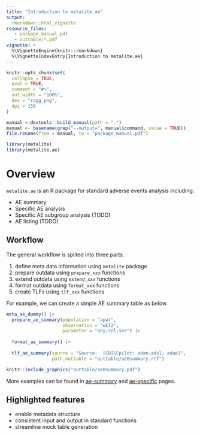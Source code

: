 ```yaml
---
title: "Introduction to metalite.ae"
output:
  rmarkdown::html_vignette
resource_files:
   - package_manual.pdf
   - outtable/*.pdf
vignette: >
  %\VignetteEngine{knitr::rmarkdown}
  %\VignetteIndexEntry{Introduction to metalite.ae}
---
```


```r
knitr::opts_chunk$set(
  collapse = TRUE,
  eval = TRUE,
  comment = "#>",
  out.width = "100%",
  dev = "ragg_png",
  dpi = 150
)
```

```r
manual <-devtools::build_manual(path = ".")
manual <- basename(grep("--output=", manual$command, value = TRUE))
file.rename(from = manual, to = "package_manual.pdf")
```

```r
library(metalite)
library(metalite.ae)
```

# Overview

`metalite.ae` is an R package for standard adverse events analysis including: 

- AE summary 
- Specific AE analysis 
- Specific AE subgroup analysis (TODO)
- AE listing (TODO)

## Workflow 

The general workflow is splited into three parts. 

1. define meta data information using `metalite` package 
1. prepare outdata using `prepare_xxx` functions
1. extend outdata using `extend_xxx` functions
1. format outdata using `format_xxx` functions
1. create TLFs using `tlf_xxx` functions 

For example, we can create a simple AE summary table as below. 

```r
meta_ae_dummy() |>
  prepare_ae_summary(population = "apat", 
                     observation = "wk12", 
                     parameter = "any;rel;ser") |>
  
  format_ae_summary() |>
  
  tlf_ae_summary(source = "Source:  [CDISCpilot: adam-adsl; adae]",
                 path_outtable = "outtable/ae0summary.rtf") 
```

```r
knitr::include_graphics("outtable/ae0summary.pdf")
```

More examples can be found in [ae-summary](ae-summary.html) and [ae-specific](ae-specific.html) pages. 

## Highlighted features

- enable metadata structure 
- consistent input and output in standard functions
- streamline mock table generation








